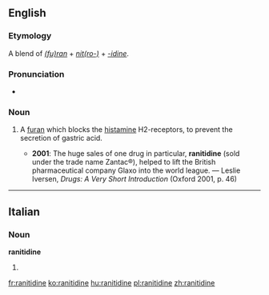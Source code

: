 ==English==
{{wikipedia}}

===Etymology===
A blend of ''[[furan|(fu)ran]]'' + ''[[nitro-|nit(ro-)]]'' + ''[[-idine]]''.

===Pronunciation===
* {{IPA|/ɹəˈnɪtɪdiːn/}}

===Noun===
{{en-noun|-}}

# {{pharmacology}} A [[furan]] which blocks the [[histamine]] H2-receptors, to prevent the secretion of gastric acid.
#* '''2001''': The huge sales of one drug in particular, '''ranitidine''' (sold under the trade name Zantac®), helped to lift the British pharmaceutical company Glaxo into the world league. — Leslie Iversen, ''Drugs: A Very Short Introduction'' (Oxford 2001, p. 46)

----

==Italian==

===Noun===
'''ranitidine''' {{f}}

# {{plural of|[[ranitidina]]|lang=it}}

[[fr:ranitidine]]
[[ko:ranitidine]]
[[hu:ranitidine]]
[[pl:ranitidine]]
[[zh:ranitidine]]